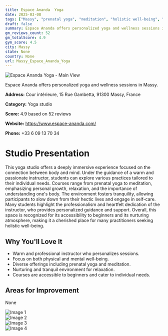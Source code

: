 ```yaml
---
title: Espace Ananda  Yoga
date: 2025-03-08
tags: ["Massy", "prenatal yoga", "meditation", "holistic well-being", "tranquil environment", "personalized approach", "Massy"]  
draft: false
summary: Espace Ananda offers personalized yoga and wellness sessions in Massy.
gm_reviews_count: 52
gm_totalScore: 4.9
gym_score: 4.5
city: Massy
state: None
country: None
url: Massy_Espace_Ananda_Yoga
---
```


<div className="aspect-[16/9] relative my-8">
  <img 
    src="https://lh5.googleusercontent.com/p/AF1QipM101WYsOdPk_R7iqSG4mFCDWKUcB3fbMUQiyA_=w1920-h1080-k-no"
    alt="Espace Ananda  Yoga - Main View"
    className="object-cover absolute inset-0 w-full h-full rounded-lg"
  />
</div>

Espace Ananda offers personalized yoga and wellness sessions in Massy.

**Address:** Cour intérieure, 15 Rue Gambetta, 91300 Massy, France

**Category:** Yoga studio

**Score:** 4.9 based on 52 reviews

**Website:** https://www.espace-ananda.com/

**Phone:** +33 6 09 13 70 34

# Studio Presentation

This yoga studio offers a deeply immersive experience focused on the connection between body and mind. Under the guidance of a warm and passionate instructor, students can explore various practices tailored to their individual needs. Courses range from prenatal yoga to meditation, emphasizing personal growth, relaxation, and the importance of understanding one's body. The environment fosters tranquility, allowing participants to slow down from their hectic lives and engage in self-care. Many students highlight the professionalism and heartfelt dedication of the instructor, who provides personalized guidance and support. Overall, this space is recognized for its accessibility to beginners and its nurturing atmosphere, making it a cherished place for many practitioners seeking holistic well-being.

## Why You'll Love It

- Warm and professional instructor who personalizes sessions.
- Focus on both physical and mental well-being.
- Diverse offerings including prenatal yoga and meditation.
- Nurturing and tranquil environment for relaxation.
- Courses are accessible to beginners and cater to individual needs.

## Areas for Improvement

None

<div className="grid grid-cols-1 xl:grid-cols-2 gap-4 my-8">
<div className="aspect-[4/3] relative"><img src="https://lh3.googleusercontent.com/p/AF1QipPdNNZA0LD9J_NTobLe1jrdl_EGERWqPPf0rcnb=w1920-h1080-k-no" alt="Image 1" className="object-cover absolute inset-0 w-full h-full rounded-lg" /></div>
<div className="aspect-[4/3] relative"><img src="https://lh5.googleusercontent.com/p/AF1QipMxT2XH4ITrNr8V-t5syNTyY7V2P_7IEmNJK52N=w1920-h1080-k-no" alt="Image 2" className="object-cover absolute inset-0 w-full h-full rounded-lg" /></div>
<div className="aspect-[4/3] relative"><img src="https://lh5.googleusercontent.com/p/AF1QipNdbBamsO5lsG5_Yc_ez_-yiGGq5fXcMzYtCWDB=w1920-h1080-k-no" alt="Image 3" className="object-cover absolute inset-0 w-full h-full rounded-lg" /></div>
<div className="aspect-[4/3] relative"><img src="https://lh5.googleusercontent.com/p/AF1QipOAmmY20PCswo4wy8QG4I73uOWfGt_m7qcLaZYE=w1920-h1080-k-no" alt="Image 4" className="object-cover absolute inset-0 w-full h-full rounded-lg" /></div>
</div>